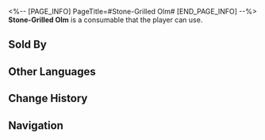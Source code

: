 <%-- [PAGE_INFO]
PageTitle=#Stone-Grilled Olm#
[END_PAGE_INFO] --%>
{{Consumable Infobox
|id          = 408602
|image       = Item Stone-Grilled Olm.png{{subst:void|<!--$UPLOAD:<<SpriteOutput/ItemFigures/408602.png>-<Item Stone-Grilled Olm.png>-<Consumable Icons>>-->}}
|type        = undefined
|rarity      = 3
|effect      = Upon use, immediately heals one downed character for 30% of the character's Max HP.
|description = Roasted Olm is one of the monotonous sources of protein in the Underworld of Belobog.<br />The texture of this amphibian's flesh is indistinguishable from chicken. Alas, most Belobogians today have never seen chicken.
|effectType  = 
|effectType2 = 
|effectType3 = 
|recipe      = 
|source1     = [[Food Stall]]
|source2     = 
|source3     = 
}}
{{Description|''"The trick to eating an Olm is not to see it as it was when it was alive."''}}
'''Stone-Grilled Olm''' is a consumable that the player can use.

==Sold By==
{{Shop Availability}}

==Other Languages==
{{Other Languages
|en   = Stone-Grilled Olm
|zhs  = 岩烧洞螈
|zht  = 岩燒洞螈
|ja   = 洞窟イモリの塩焼き
|ko   = 동굴 도롱뇽 돌판구이
|es   = Salamandra a la parrilla
|fr   = Pierrade de salamandre
|ru   = Печённая на камнях саламандра
|th   = Stone-Grilled Olm
|vi   = Manh Giông Nướng Đá
|de   = Grillolm
|id   = Stone-Grilled Olm
|pt   = Salamandra Grelhada na Pedra
}}

==Change History==
{{Change History|1.0}}

==Navigation==
{{Consumable Navbox}}